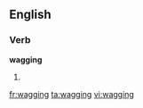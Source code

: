 ==English==

===Verb===
'''wagging'''

# {{present participle of|wag}}

[[fr:wagging]]
[[ta:wagging]]
[[vi:wagging]]